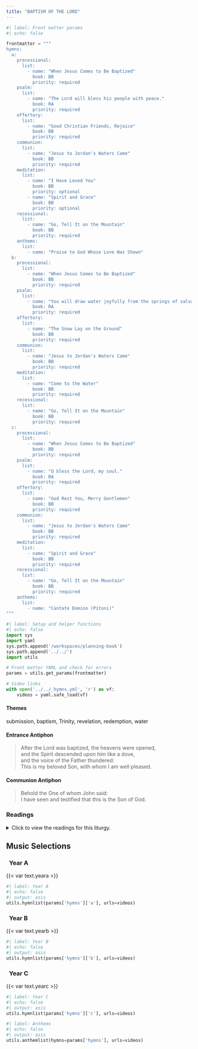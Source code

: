 ```yaml
---
title: "BAPTISM OF THE LORD"
---
```


```python
#| label: Front matter params
#| echo: false

frontmatter = """
hymns:
  a:
    processional:
      list:
        - name: "When Jesus Comes to Be Baptized"
          book: BB
          priority: required
    psalm:
      list:
        - name: "The Lord will bless his people with peace."
          book: RA
          priority: required
    offertory:
      list:
        - name: "Good Christian Friends, Rejoice"
          book: BB
          priority: required
    communion:
      list:
        - name: "Jesus to Jordan's Waters Came"
          book: BB
          priority: required
    meditation:
      list:
        - name: "I Have Loved You"
          book: BB
          priority: optional
        - name: "Spirit and Grace"
          book: BB
          priority: optional
    recessional:
      list:
        - name: "Go, Tell It on the Mountain"
          book: BB
          priority: required
    anthems:
      list:
        - name: "Praise to God Whose Love Was Shown"
  b:
    processional:
      list:
        - name: "When Jesus Comes to Be Baptized"
          book: BB
          priority: required
    psalm:
      list:
        - name: "You will draw water joyfully from the springs of salvation."
          book: RA
          priority: required
    offertory:
      list:
        - name: "The Snow Lay on the Ground"
          book: BB
          priority: required
    communion:
      list:
        - name: "Jesus to Jordan's Waters Came"
          book: BB
          priority: required
    meditation:
      list:
        - name: "Come to the Water"
          book: BB
          priority: required
    recessional:
      list:
        - name: "Go, Tell It on the Mountain"
          book: BB
          priority: required
  c:
    processional:
      list:
        - name: "When Jesus Comes to Be Baptized"
          book: BB
          priority: required
    psalm:
      list:
        - name: "O bless the Lord, my soul."
          book: RA
          priority: required
    offertory:
      list:
        - name: "God Rest You, Merry Gentlemen"
          book: BB
          priority: required
    communion:
      list:
        - name: "Jesus to Jordan's Waters Came"
          book: BB
          priority: required
    meditation:
      list:
        - name: "Spirit and Grace"
          book: BB
          priority: required
    recessional:
      list:
        - name: "Go, Tell It on the Mountain"
          book: BB
          priority: required
    anthems:
      list:
        - name: "Cantate Domino (Pitoni)"
"""
```

```python
#| label: Setup and helper functions
#| echo: false
import sys
import yaml
sys.path.append('/workspaces/planning-book')
sys.path.append('../../')
import utils

# Front matter YAML and check for errors
params = utils.get_params(frontmatter)

# Video links
with open('../../_hymns.yml', 'r') as vf:
    videos = yaml.safe_load(vf)
```

:::  {.red}
#### **Themes**
:::

submission, baptism, Trinity, revelation, redemption, water

:::  {.red}
#### **Entrance Antiphon**
:::

> After the Lord was baptized, the heavens were opened,  
> and the Spirit descended upon him like a dove,  
> and the voice of the Father thundered:  
> This is my beloved Son, with whom I am well pleased.

:::  {.red}
#### **Communion Antiphon**
:::

> Behold the One of whom John said:  
> I have seen and testified that this is the Son of God.

:::: {.content-visible when-format="html"}
::: {.red}
### Readings
:::

<details>
  <summary>Click to view the readings for this liturgy.</summary>

::: {.titlered}
### &nbsp; Years A, B, C
:::

::: {.red}
#### First Reading [Isaiah 42:1-4, 6-7]{style="float:right" .small}
:::

Thus says the LORD:  
Here is my servant whom I uphold,  
&emsp; my chosen one with whom I am pleased,  
upon whom I have put my spirit;  
&emsp; he shall bring forth justice to the nations,  
not crying out, not shouting,  
&emsp; not making his voice heard in the street.  
A bruised reed he shall not break,  
&emsp; and a smoldering wick he shall not quench,  
until he establishes justice on the earth;  
&emsp; the coastlands will wait for his teaching.  

I, the LORD, have called you for the victory of justice,  
&emsp; I have grasped you by the hand;  
I formed you, and set you  
&emsp; as a covenant of the people,  
&emsp; a light for the nations,  
to open the eyes of the blind,  
&emsp; to bring out prisoners from confinement,  
&emsp; and from the dungeon, those who live in darkness.  

[Or:]{.red} [Isaiah 40:1-5, 9-11]{style="float:right" .small .red}  

Comfort, give comfort to my people,  
&emsp; says your God.  
Speak tenderly to Jerusalem, and proclaim to her  
&emsp; that her service is at an end,  
&emsp; her guilt is expiated;  
indeed, she has received from the hand of the LORD  
&emsp; double for all her sins.  

&emsp; A voice cries out:  
In the desert prepare the way of the LORD!  
&emsp; Make straight in the wasteland a highway for our God!  
Every valley shall be filled in,  
&emsp; every mountain and hill shall be made low;  
the rugged land shall be made a plain,  
&emsp; the rough country, a broad valley.   
Then the glory of the LORD shall be revealed,  
&emsp; and all people shall see it together;  
&emsp; for the mouth of the LORD has spoken.  

Go up on to a high mountain,  
&emsp; Zion, herald of glad tidings;  
cry out at the top of your voice,  
&emsp; Jerusalem, herald of good news!  
Fear not to cry out  
&emsp; and say to the cities of Judah:  
&emsp; Here is your God!  
Here comes with power  
&emsp; the Lord GOD,  
&emsp; who rules by a strong arm;  
here is his reward with him,  
&emsp; his recompense before him.  
Like a shepherd he feeds his flock;  
&emsp; in his arms he gathers the lambs,  
carrying them in his bosom,  
&emsp; and leading the ewes with care.  

***

::: {.red}
#### Responsorial Psalm [Psalm 29:1-2, 3-4, 3, 9-10]{style="float:right" .small}
:::

**[℟.]{.red}** **The Lord will bless his people with peace.**  

Give to the LORD, you sons of God,  
&emsp; give to the LORD glory and praise,  
Give to the LORD the glory due his name;  
&emsp; adore the LORD in holy attire. **[℟.]{.red}**  

The voice of the LORD is over the waters,  
&emsp; the LORD, over vast waters.  
The voice of the LORD is mighty;  
&emsp; the voice of the LORD is majestic. **[℟.]{.red}**  

The God of glory thunders,  
&emsp; and in his temple all say, “Glory!”  
The LORD is enthroned above the flood;  
&emsp; the LORD is enthroned as king forever. **[℟.]{.red}**  

[Or:]{.red} [Psalm 104:1b-2, 3-4, 24-25, 27-28, 29-30]{style="float:right" .small .red}  

**[℟.]{.red}** **O bless the Lord, my soul.**  

O LORD, my God, you are great indeed!  
&emsp; you are clothed with majesty and glory,  
robed in light as with a cloak.  
&emsp; You have spread out the heavens like a tent-cloth; **[℟.]{.red}**  

You have constructed your palace upon the waters.  
&emsp; You make the clouds your chariot;  
you travel on the wings of the wind.  
&emsp; You make the winds your messengers,  
and flaming fire your ministers. **[℟.]{.red}**  

How manifold are your works, O LORD!  
&emsp; In wisdom you have wrought them all--  
the earth is full of your creatures;  
&emsp; the sea also, great and wide,  
in which are schools without number  
&emsp; of living things both small and great. **[℟.]{.red}**  

They look to you to give them food in due time.  
&emsp; When you give it to them, they gather it;  
when you open your hand, they are filled with good things. **[℟.]{.red}**  

If you take away their breath, they perish and return to the dust.  
&emsp; When you send forth your spirit, they are created,  
and you renew the face of the earth. **[℟.]{.red}**  

***

::: {.red}
#### Second Reading [Acts 10:34-38]{style="float:right" .small}
:::

Peter proceeded to speak to those gathered
in the house of Cornelius, saying: 
“In truth, I see that God shows no partiality.
Rather, in every nation whoever fears him and acts uprightly
is acceptable to him.
You know the word that he sent to the Israelites 
as he proclaimed peace through Jesus Christ, who is Lord of all, 
what has happened all over Judea, 
beginning in Galilee after the baptism
that John preached, 
how God anointed Jesus of Nazareth
with the Holy Spirit and power.
He went about doing good 
and healing all those oppressed by the devil, 
for God was with him.”

[Or:]{.red} [Titus 2:11-14; 3:4-7]{style="float:right" .small .red}  

Beloved:  
The grace of God has appeared, saving all  
and training us to reject godless ways and worldly desires  
and to live temperately, justly, and devoutly in this age,  
as we await the blessed hope,  
the appearance of the glory of our great God  
and savior Jesus Christ,  
who gave himself for us to deliver us from all lawlessness  
and to cleanse for himself a people as his own,  
eager to do what is good.  

&emsp; When the kindness and generous love  
&emsp; &emsp; of God our savior appeared,  
&emsp; not because of any righteous deeds we had done  
&emsp; &emsp; but because of his mercy,  
&emsp; He saved us through the bath of rebirth  
&emsp; &emsp; and renewal by the Holy Spirit,  
&emsp; whom he richly poured out on us  
&emsp; &emsp; through Jesus Christ our savior,  
&emsp; so that we might be justified by his grace  
&emsp; &emsp; and become heirs in hope of eternal life.  

***

::: {.red}
#### Gospel Acclamation [Cf. Mark 9:7]{style="float:right" .small}
:::

**[℟.]{.red}** **Alleluia, alleluia.**  
The heavens were opened and the voice of the Father thundered:  
This is my beloved Son, listen to him. **[℟.]{.red}**  

[Or:]{.red} [Cf. Luke 3:16]{style="float:right" .small .red}  

**[℟.]{.red}** **Alleluia, alleluia.**  
John said: One mightier than I is coming;  
he will baptize you with the Holy Spirit and with fire. **[℟.]{.red}**  

***

::: {.red}
#### Gospel [Luke 3:15-16, 21-22]{style="float:right" .small}
:::

The people were filled with expectation,  
and all were asking in their hearts  
whether John might be the Christ.  
John answered them all, saying,  
“I am baptizing you with water,  
but one mightier than I is coming.  
I am not worthy to loosen the thongs of his sandals.  
He will baptize you with the Holy Spirit and fire.”  

After all the people had been baptized  
and Jesus also had been baptized and was praying,  
heaven was opened and the Holy Spirit descended upon him  
in bodily form like a dove.  
And a voice came from heaven,  
“You are my beloved Son;  
with you I am well pleased.”  

::: {.centered}
{{< var symbols.cross >}} &nbsp; {{< var symbols.cross >}} &nbsp; {{< var symbols.cross >}}
:::

</details>
::::

::: {.red}
## Music Selections
:::

::: {.titlered}
### &nbsp; Year A
:::
{{< var text.yeara >}}

```python
#| label: Year A
#| echo: false
#| output: asis
utils.hymnlist(params['hymns']['a'], urls=videos)
```

::: {.titlered}
### &nbsp; Year B
:::
{{< var text.yearb >}}

```python
#| label: Year B
#| echo: false
#| output: asis
utils.hymnlist(params['hymns']['b'], urls=videos)
```

::: {.titlered}
### &nbsp; Year C
:::
{{< var text.yearc >}}

```python
#| label: Year C
#| echo: false
#| output: asis
utils.hymnlist(params['hymns']['c'], urls=videos)
```

```python
#| label: Anthems
#| echo: false
#| output: asis
utils.anthemlist(hymns=params['hymns'], urls=videos)
```
